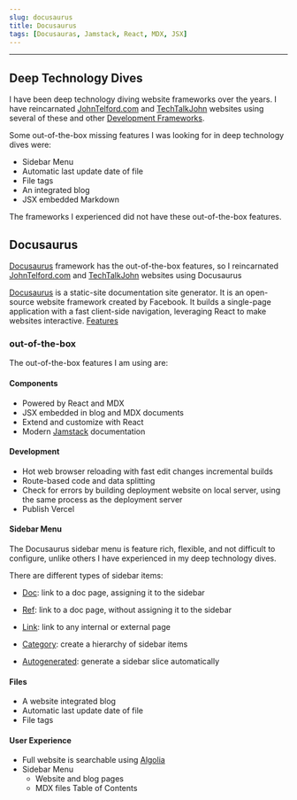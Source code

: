 ```yaml
---
slug: docusaurus
title: Docusaurus
tags: [Docusauras, Jamstack, React, MDX, JSX]
---
```


---

## Deep Technology Dives

I have been deep technology diving website frameworks over the years.
I have reincarnated [JohnTelford.com](https://johntelford.com) and [TechTalkJohn](https://techtalkjohn.com) websites using several of these and other [Development Frameworks](https://docusaurus.io/docs#comparison-with-other-tools). 

Some out-of-the-box missing features I was looking for in deep technology dives were:
- Sidebar Menu
- Automatic last update date of file
- File tags
- An integrated blog
- JSX embedded Markdown

The frameworks I experienced did not have these out-of-the-box features.

## Docusaurus
[Docusaurus](https://docusaurus.io) framework has the out-of-the-box features, so I reincarnated [JohnTelford.com](https://johntelford.com) and [TechTalkJohn](https://techtalkjohn.com) websites using Docusaurus 

[Docusaurus](https://docusaurus.io/) is a static-site documentation site generator. It is an open-source website framework created by Facebook. It builds a single-page application with a fast client-side navigation, leveraging React to make websites interactive. [Features](https://docusaurus.io/docs#features)

### out-of-the-box

The out-of-the-box features I am using are:

#### Components

- Powered by React and MDX
- JSX embedded in blog and MDX documents
- Extend and customize with React
- Modern [Jamstack](https://jamstack.org) documentation

#### Development

- Hot web browser reloading with fast edit changes incremental builds
- Route-based code and data splitting
- Check for errors by building deployment website on local server, using the same process as the deployment server
- Publish Vercel 
 
#### Sidebar Menu

The Docusaurus sidebar menu is feature rich, flexible, and not difficult to configure, unlike others I have experienced in my deep technology dives.

There are different types of sidebar items:

- [Doc](https://docusaurus.io/docs/sidebar#sidebar-item-doc): link to a doc page, assigning it to the sidebar

- [Ref](https://docusaurus.io/docs/sidebar#sidebar-item-ref): link to a doc page, without assigning it to the sidebar

- [Link](https://docusaurus.io/docs/sidebar#sidebar-item-link): link to any internal or external page

- [Category](https://docusaurus.io/docs/sidebar#sidebar-item-category): create a hierarchy of sidebar items

- [Autogenerated](https://docusaurus.io/docs/sidebar#sidebar-item-autogenerated): generate a sidebar slice automatically

#### Files

- A website integrated blog
- Automatic last update date of file
- File tags

#### User Experience

- Full website is searchable using [Algolia](https://www.algolia.com)
- Sidebar Menu
	- Website and blog pages
	- MDX files Table of Contents

